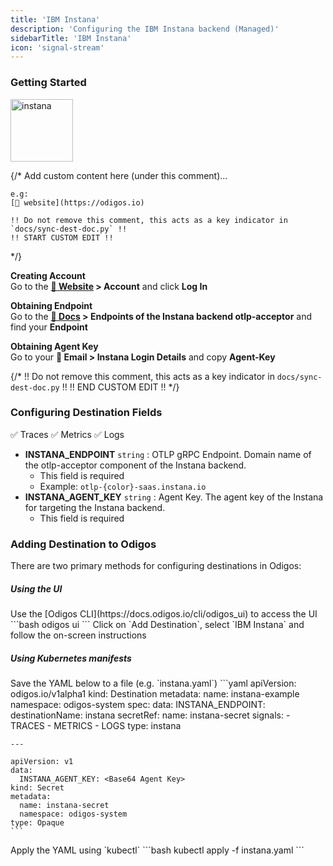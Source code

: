 ```yaml
---
title: 'IBM Instana'
description: 'Configuring the IBM Instana backend (Managed)'
sidebarTitle: 'IBM Instana'
icon: 'signal-stream'
---
```


### Getting Started

<img src='https://d15jtxgb40qetw.cloudfront.net/instana.svg' alt='instana' width="100" height="100" className="not-prose" />

{/*
    Add custom content here (under this comment)...

    e.g:
    [🔗 website](https://odigos.io)

    !! Do not remove this comment, this acts as a key indicator in `docs/sync-dest-doc.py` !!
    !! START CUSTOM EDIT !!
*/}

**Creating Account**<br />
Go to the **[🔗 Website](https://www.ibm.com/products/instana?mhsrc=ibmsearch_a&mhq=instana) > Account** and click **Log In**

**Obtaining Endpoint**<br />
Go to the **[📖 Docs](https://www.ibm.com/docs/en/instana-observability/current?topic=instana-backend#endpoints-of-the-instana-backend-otlp-acceptor) > Endpoints of the Instana backend otlp-acceptor** and find your **Endpoint**

**Obtaining Agent Key**<br />
Go to your **📩 Email > Instana Login Details** and copy **Agent-Key**

{/*
    !! Do not remove this comment, this acts as a key indicator in `docs/sync-dest-doc.py` !!
    !! END CUSTOM EDIT !!
*/}

### Configuring Destination Fields

<Accordion title="Supported Signals:">
  ✅ Traces
  ✅ Metrics
  ✅ Logs
</Accordion>

- **INSTANA_ENDPOINT** `string` : OTLP gRPC Endpoint. Domain name of the otlp-acceptor component of the Instana backend.
  - This field is required
  - Example: `otlp-{color}-saas.instana.io`
- **INSTANA_AGENT_KEY** `string` : Agent Key. The agent key of the Instana for targeting the Instana backend.
  - This field is required

### Adding Destination to Odigos

There are two primary methods for configuring destinations in Odigos:

##### **Using the UI**

<Steps>
  <Step>
    Use the [Odigos CLI](https://docs.odigos.io/cli/odigos_ui) to access the UI
    ```bash
    odigos ui
    ```
  </Step>
  <Step>
    Click on `Add Destination`, select `IBM Instana` and follow the on-screen instructions
  </Step>
</Steps>

##### **Using Kubernetes manifests**

<Steps>
  <Step>
    Save the YAML below to a file (e.g. `instana.yaml`)
    ```yaml
    apiVersion: odigos.io/v1alpha1
    kind: Destination
    metadata:
      name: instana-example
      namespace: odigos-system
    spec:
      data:
        INSTANA_ENDPOINT: <OTLP gRPC Endpoint>
      destinationName: instana
      secretRef:
        name: instana-secret
      signals:
      - TRACES
      - METRICS
      - LOGS
      type: instana

    ---

    apiVersion: v1
    data:
      INSTANA_AGENT_KEY: <Base64 Agent Key>
    kind: Secret
    metadata:
      name: instana-secret
      namespace: odigos-system
    type: Opaque
    ```
  </Step>
  <Step>
    Apply the YAML using `kubectl`
    ```bash
    kubectl apply -f instana.yaml
    ```
  </Step>
</Steps>